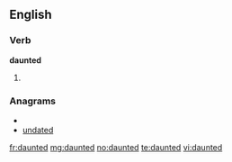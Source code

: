 ==English==

===Verb===
'''daunted'''

# {{past of|[[daunt]]}}

===Anagrams===
* {{alphagram|addentu}}
* [[undated#English|undated]]

[[fr:daunted]]
[[mg:daunted]]
[[no:daunted]]
[[te:daunted]]
[[vi:daunted]]